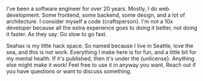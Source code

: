 

I've been a software engineer for over 20 years. Mostly, I do web development. Some frontend, some backend, some design, and a lot of architecture. I consider myself a code {craftsperson}. I'm not a 10x developer because all the extra experience goes to doing it better, not doing it faster. As they say: Go slow to go fast.

Seahax is my little hack space. So named because I live in Seattle, love the sea, and this is not work. Everything I make here is for fun, and a little bit for my mental health. If it's published, then it's under the {unlicense}. Anything else might make it work! Feel free to use it in anyway you want. Reach out if you have questions or want to discuss something.
